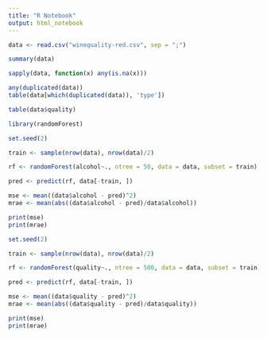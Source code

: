 ```yaml
---
title: "R Notebook"
output: html_notebook
---
```

```r
data <- read.csv("winequality-red.csv", sep = ";")

summary(data)
```

```r
sapply(data, function(x) any(is.na(x)))
```

```r
any(duplicated(data))
table(data[which(duplicated(data)), 'type'])
```


```r
table(data$quality)
```
```r
library(randomForest)
```


```r
set.seed(2)

train <- sample(nrow(data), nrow(data)/2)

rf <- randomForest(alcohol~., ntree = 50, data = data, subset = train)

pred <- predict(rf, data[-train, ])

mse <- mean((data$alcohol - pred)^2)
mrae <- mean(abs((data$alcohol - pred)/data$alcohol))

print(mse)
print(mrae)
```


```r
set.seed(2)

train <- sample(nrow(data), nrow(data)/2)

rf <- randomForest(quality~., ntree = 500, data = data, subset = train)

pred <- predict(rf, data[-train, ])

mse <- mean((data$quality - pred)^2)
mrae <- mean(abs((data$quality - pred)/data$quality))

print(mse)
print(mrae)

```
